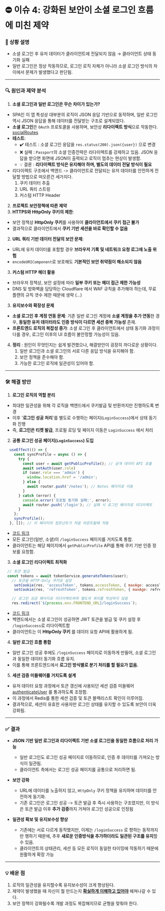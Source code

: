 # ⛔ 이슈 4: 강화된 보안이 소셜 로그인 흐름에 미친 제약

### 📝 상황 설명

- 소셜 로그인 후 유저 데이터가 클라이언트에 전달되지 않음 → 클라이언트 상태 동기화 실패
- <span className="text-blue-600 font-semibold">일반 로그인은 정상 작동하므로</span>, 로그인 로직 자체가 아니라 소셜 로그인 방식의 차이에서 문제가 발생했다고 판단됨.

---

### 🔍 원인과 제약 분석

1. **소셜 로그인과 일반 로그인은 무슨 차이가 있는가?**

- SPA인 이 앱 특성상 대부분의 로직이 JSON 응답 기반으로 동작하며, 일반 로그인 역시 JSON 응답을 통해 데이터를 전달받는 구조로 설계되었다.
- **소셜 로그인**은 `OAuth` 프로토콜을 사용하며, 보안상 **리다이렉트 방식**으로 작동한다. [socialRoutes](https://github.com/LeeHyunWoo2/KIN-Web/blob/6a6fb61125bcb10aa6130769d1a33b0781957498/backend/routes/user/socialRoutes.js#L54)
- **테스트**:
  - ✔️ 테스트 : 소셜 로그인 응답을 `res.status(200).json({user})` 으로 변경
  - ❌ 실패 : `Passport`의 소셜 인증전략은 리다이렉트를 강제하고 있음. JSON 응답을 받으면 화면에 JSON이 출력되고 로직이 멈추는 현상이 발생함.
  - 💡 결론 : **리다이렉트 방식은 유지해야 하며, 별도의 데이터 전달 방식이 필요**
- 리다이렉트 구조에서 백엔드 -> 클라이언트로 전달되는 유저 데이터를 안전하게 전달할 방법으로 떠오른건 세가지다.
  1. 쿠키 데이터 추출
  2. URL 쿼리 스트링
  3. 커스텀 HTTP Header

2. **프로젝트 보안정책에 따른 제약**
1. **HTTPS와 HttpOnly 쿠키의 제한**:
- 보안 정책상 **HttpOnly 쿠키**를 사용하여 **클라이언트에서 쿠키 접근 불가**
- 결과적으로 클라이언트에서 **쿠키 기반 세션을 바로 확인할 수 없음**

2. **URL 쿼리 기반 데이터 전달의 보안 문제**:
- URL에 유저 데이터를 포함할 경우 **브라우저 기록 및 네트워크 요청 로그에 노출 위험**
- `encodeURIComponent`로 보호해도 **기본적인 보안 취약점이 해소되지 않음**

3. **커스텀 HTTP 헤더 활용**
- 브라우저 정책상, 보안 설정에 따라 **일부 쿠키 또는 헤더 접근 제한 가능성**
- DNS 및 방화벽을 담당하는 Cloudflare 에서 WAF 규칙을 추가해야 하는데, 무료플랜의 규칙 갯수 제한 때문에 생략 (...)

3. **유지보수와 확장성 문제**
- **소셜 로그인 후 계정 연동 문제**: 기존 일반 로그인 계정에 **소셜 계정을 추가 연동**한 경우, **동일한 유저 데이터라도 인증 방식이 다르면 세션 중복 가능성** 존재.
- **프론트엔드 로직의 복잡성 증가**: 소셜 로그인 후 클라이언트에서 상태 동기화 과정이 다를 경우, 로그인 이후의 UI 흐름이 불안정할 가능성이 있음.

4. **정리** : 원인이 무엇인지는 쉽게 발견했으나, 해결방안이 굉장히 까다로운 상황이다.
    1. 일반 로그인과 소셜 로그인의 서로 다른 응답 방식을 유지해야 함.
    2. 보안 정책을 준수해야 함.
    3. 가능한 로그인 로직에 일관성이 있어야 함.

---

### 🛠️ 해결 방안
1. **로그인 로직의 역할 분리**
- 최대한 일관성을 위해 각 로직을 백엔드에서 쿠키발급 및 반환까지만 진행하도록 변경
- 이후 '**로그인 성공 처리**'를 별도로 수행하는 페이지(`LoginSuccess`)에서 상태 동기화 진행
- 즉, **로그인은 티켓 발급**, 프로필 로딩 및 페이지 이동은 `LoginSuccess` 에서 처리

2. **공통 로그인 성공 페이지(`LoginSuccess`) 도입**
 ```jsx filename="loginSuccess.jsx" copy
   useEffect(() => {
     const syncProfile = async () => {
       try {
         const user = await getPublicProfile(); // 공개 데이터 API 호출
         await setAuth(user.role)
         if (user.role === 'admin') {
           window.location.href = '/admin';
         } else {
           await router.push('/notes'); // Notes 페이지로 이동
         }
       } catch (error) {
         console.error('프로필 동기화 실패:', error);
         await router.push('/login'); // 실패 시 로그인 페이지로 리다이렉트
       }
     };
     syncProfile();
   }, []); // 이 페이지의 컴포넌트가 처음 마운트될때 작동
```
 - [코드 링크](https://github.com/LeeHyunWoo2/KIN-Web/blob/main/frontend/src/pages/_authentication/loginSuccess.jsx)
 - 모든 로그인(일반, 소셜)이 `/loginSuccess` 페이지를 거치도록 통합.
 - 클라이언트는 해당 페이지에서 `getPublicProfile` API를 통해 쿠키 기반 인증 정보를 요청함.


3. **소셜 로그인 리다이렉트 최적화**
```js filename="socialRoutes.js" {8} copy
 // 토큰 발급
 const tokens = await tokenService.generateTokens(user);
   // 토큰을 HTTP-Only 쿠키로 설정
    setCookie(res, 'accessToken', tokens.accessToken, { maxAge: accessTokenMaxAge });
    setCookie(res, 'refreshToken', tokens.refreshToken, { maxAge: refreshTokenMaxAge });

   // 로그인 성공 페이지로 리다이렉트하며 별도의 쿼리를 작성하지 않음
   res.redirect(`${process.env.FRONTEND_URL}/loginSuccess`);
```
 - [코드 링크](https://github.com/LeeHyunWoo2/KIN-Web/blob/6a6fb61125bcb10aa6130769d1a33b0781957498/backend/routes/user/socialRoutes.js#L48)
 - 백엔드에서는 소셜 로그인이 성공하면 JWT 토큰을 발급 및 쿠키 설정 후 `/loginSuccess`로 리다이렉트함
 - 클라이언트는 이 **HttpOnly 쿠키** 를 데이터 요청 API에 활용하게 됨.

4. **일반 로그인 흐름 통합**
 - 일반 로그인 성공 후에도 `/loginSuccess` 페이지로 이동하게 만들어, 소셜 로그인과 동일한 데이터 동기화 흐름 유지.
 - 이를 통해 프론트엔드에서 **로그인 방식별로 분기 처리를 할 필요가 없음.**

5. **세션 검증 미들웨어를 거치도록 설계**

 - 유저 데이터 요청 과정에서 토큰 갱신에 사용되던 세션 검증 미들웨어 [authenticateUser](https://github.com/LeeHyunWoo2/KIN-Web/blob/main/backend/middleware/user/authenticateUser.js) 를 통과하도록 조정함.
 - 이 과정에서 Redis를 통한 세션 검증 및 토큰 블랙리스트 확인이 이루어짐.
 - 결과적으로, 세션이 유효한 사용자만 로그인 상태를 유지할 수 있도록 보안이 더욱 강화됨.

---

### ✅ 결과
- **JSON 기반 일반 로그인과 리다이렉트 기반 소셜 로그인을 동일한 흐름으로 처리 가능**
  - 일반 로그인도 로그인 성공 페이지로 이동하므로, 인증 후 데이터를 가져오는 방식이 일관됨.
  - 클라이언트 측에서는 로그인 성공 페이지를 공통으로 처리하면 됨.

- **보안 강화**
  - URL에 데이터를 노출하지 않고, `HttpOnly` 쿠키 정책을 유지하며 데이터를 안전하게 동기화.
  - 기존 로그인은 로그인 성공 -> 토큰 발급 후 즉시 사용하는 구조였지만, 이 방식은 토큰 발급 이후 **추가 검증**까지 거쳐야 로그인 성공으로 인정됨

- **일관성 확보 및 유지보수성 향상**
  - 기존에는 서로 다르게 동작했지만, 이제는 `/loginSuccess` 로 향하는 동작까지만 행하기 때문에, 추후 **새로운 인증방식을 추가하더라도 일관된 구조를 유지**할 수 있음.
  - 클라이언트의 상태관리, 세션 등 모든 로직이 동일한 타이밍에 작동하기 때문에 원활하게 확장 가능

---

### 💡 배운 점
1. 로직의 일관성을 유지할수록 유지보수성이 크게 향상된다.
2. 제약이 발생했을 때 자신이 뭘 만드는지 <u>**확실하게 이해하고 있어야**</u>  헤쳐나갈 수 있다.
3. 보안 정책이 강화될수록 개발 과정도 복잡해지므로 균형을 맞춰야 한다.